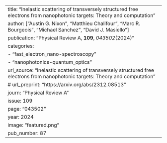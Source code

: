 ---
title: "Inelastic scattering of transversely structured free electrons from nanophotonic targets: Theory and computation"
author: ["Austin G. Nixon", "Matthieu Chalifour", "Marc R. Bourgeois", "Michael Sanchez", "David J. Masiello"]
publication: "Physical Review A, **109**, _043502_(2024)"
categories:
  - "fast_electron_nano-spectroscopy"
  - "nanophotonics-quantum_optics"
url_source: "Inelastic scattering of transversely structured free electrons from nanophotonic targets: Theory and computation"
# url_preprint: "https://arxiv.org/abs/2312.08513"
journ: "Physical Review A"
issue: 109
page: "043502"
year: 2024
image: "featured.png"
pub_number: 87
---